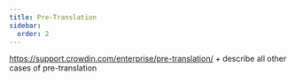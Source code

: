 ```yaml
---
title: Pre-Translation
sidebar:
  order: 2
---
```


https://support.crowdin.com/enterprise/pre-translation/ + describe all other cases of pre-translation
